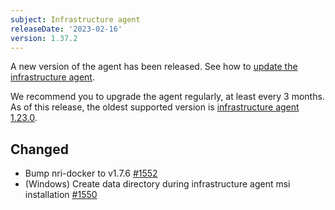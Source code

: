 ```yaml
---
subject: Infrastructure agent
releaseDate: '2023-02-16'
version: 1.37.2
---
```


A new version of the agent has been released. See how to [update the infrastructure agent](/docs/infrastructure/install-configure-manage-infrastructure/update-or-uninstall/update-infrastructure-agent).

We recommend you to upgrade the agent regularly, at least every 3 months. As of this release, the oldest supported version is [infrastructure agent 1.23.0](https://docs.newrelic.com/docs/release-notes/infrastructure-release-notes/infrastructure-agent-release-notes/new-relic-infrastructure-agent-1230/).

## Changed

* Bump nri-docker to v1.7.6 [#1552](https://github.com/newrelic/infrastructure-agent/pull/1552)
* (Windows) Create data directory during infrastructure agent msi installation [#1550](https://github.com/newrelic/infrastructure-agent/pull/1550)
